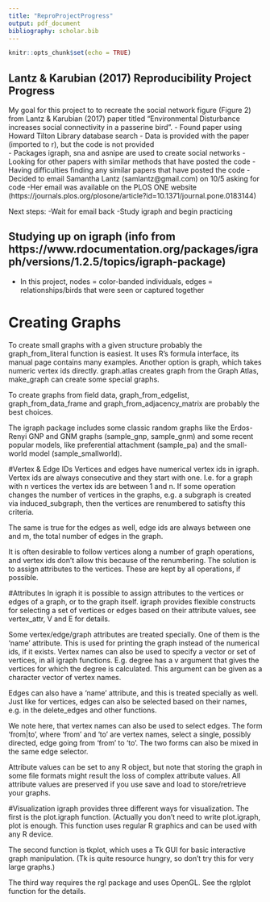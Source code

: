 ```yaml
---
title: "ReproProjectProgress"
output: pdf_document
bibliography: scholar.bib
---
```


```r
knitr::opts_chunk$set(echo = TRUE)

```

## Lantz & Karubian (2017) Reproducibility Project Progress
My goal for this project to to recreate the social network figure (Figure 2) from Lantz & Karubian (2017) paper titled "Environmental Disturbance increases social connectivity in a passerine bird". 
- Found paper using Howard Tilton Library database search 
- Data is provided with the paper (imported to r), but the code is not provided  
- Packages igraph, sna and asnipe are used to create social networks 
- Looking for other papers with similar methods that have posted the code 
  - Having difficulties finding any similar papers that have posted the code
  -Decided to email Samantha Lantz (samlantz@gmail.com) on 10/5 asking for code
    -Her email was available on the PLOS ONE website (https://journals.plos.org/plosone/article?id=10.1371/journal.pone.0183144)
    
Next steps:
-Wait for email back
-Study igraph and begin practicing 

## Studying up on igraph (info from https://www.rdocumentation.org/packages/igraph/versions/1.2.5/topics/igraph-package)
- In this project, nodes = color-banded individuals, edges = relationships/birds that were seen or captured together

# Creating Graphs
To create small graphs with a given structure probably the graph_from_literal function is easiest. It uses R's formula interface, its manual page contains many examples. Another option is graph, which takes numeric vertex ids directly. graph.atlas creates graph from the Graph Atlas, make_graph can create some special graphs.

To create graphs from field data, graph_from_edgelist, graph_from_data_frame and graph_from_adjacency_matrix are probably the best choices.

The igraph package includes some classic random graphs like the Erdos-Renyi GNP and GNM graphs (sample_gnp, sample_gnm) and some recent popular models, like preferential attachment (sample_pa) and the small-world model (sample_smallworld).

#Vertex & Edge IDs
Vertices and edges have numerical vertex ids in igraph. Vertex ids are always consecutive and they start with one. I.e. for a graph with n vertices the vertex ids are between 1 and n. If some operation changes the number of vertices in the graphs, e.g. a subgraph is created via induced_subgraph, then the vertices are renumbered to satisfty this criteria.

The same is true for the edges as well, edge ids are always between one and m, the total number of edges in the graph.

It is often desirable to follow vertices along a number of graph operations, and vertex ids don't allow this because of the renumbering. The solution is to assign attributes to the vertices. These are kept by all operations, if possible. 

#Attributes
In igraph it is possible to assign attributes to the vertices or edges of a graph, or to the graph itself. igraph provides flexible constructs for selecting a set of vertices or edges based on their attribute values, see vertex_attr, V and E for details.

Some vertex/edge/graph attributes are treated specially. One of them is the ‘name’ attribute. This is used for printing the graph instead of the numerical ids, if it exists. Vertex names can also be used to specify a vector or set of vertices, in all igraph functions. E.g. degree has a v argument that gives the vertices for which the degree is calculated. This argument can be given as a character vector of vertex names.

Edges can also have a ‘name’ attribute, and this is treated specially as well. Just like for vertices, edges can also be selected based on their names, e.g. in the delete_edges and other functions.

We note here, that vertex names can also be used to select edges. The form ‘from|to’, where ‘from’ and ‘to’ are vertex names, select a single, possibly directed, edge going from ‘from’ to ‘to’. The two forms can also be mixed in the same edge selector.

Attribute values can be set to any R object, but note that storing the graph in some file formats might result the loss of complex attribute values. All attribute values are preserved if you use save and load to store/retrieve your graphs.

#Visualization
igraph provides three different ways for visualization. The first is the plot.igraph function. (Actually you don't need to write plot.igraph, plot is enough. This function uses regular R graphics and can be used with any R device.

The second function is tkplot, which uses a Tk GUI for basic interactive graph manipulation. (Tk is quite resource hungry, so don't try this for very large graphs.)

The third way requires the rgl package and uses OpenGL. See the rglplot function for the details.

